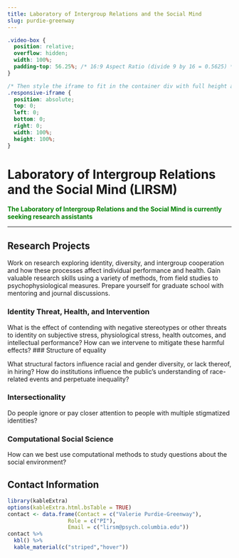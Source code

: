 ```yaml
---
title: Laboratory of Intergroup Relations and the Social Mind
slug: purdie-greenway
---
```


```css
.video-box {
  position: relative;
  overflow: hidden;
  width: 100%;
  padding-top: 56.25%; /* 16:9 Aspect Ratio (divide 9 by 16 = 0.5625) */
}

/* Then style the iframe to fit in the container div with full height and width */
.responsive-iframe {
  position: absolute;
  top: 0;
  left: 0;
  bottom: 0;
  right: 0;
  width: 100%;
  height: 100%;
}
```

# Laboratory of Intergroup Relations and the Social Mind (LIRSM)

<span style="color:green">
**The Laboratory of Intergroup Relations and the Social Mind is currently seeking research assistants**
</span>

***

## Research Projects

Work on research exploring identity, diversity, and intergroup cooperation and how these processes affect individual performance and health. Gain valuable research skills using a variety of methods, from field studies to psychophysiological measures. Prepare yourself for graduate school with mentoring and journal discussions.
 
### Identity Threat, Health, and Intervention

What is the effect of contending with negative stereotypes or other threats to identity on subjective stress, physiological stress, health outcomes, and intellectual performance? How can we intervene to mitigate these harmful effects?
### Structure of equality

What structural factors influence racial and gender diversity, or lack thereof, in hiring? How do institutions influence the public’s understanding of race-related events and perpetuate inequality?

### Intersectionality

Do people ignore or pay closer attention to people with multiple stigmatized identities?


### Computational Social Science

How can we best use computational methods to study questions about the social environment?


## Contact Information


```r
library(kableExtra)
options(kableExtra.html.bsTable = TRUE)
contact <- data.frame(Contact = c("Valerie Purdie-Greenway"),
                   Role = c("PI"),
                   Email = c("lirsm@psych.columbia.edu"))
contact %>%
  kbl() %>%
  kable_material(c("striped","hover"))
                   
                   
```

